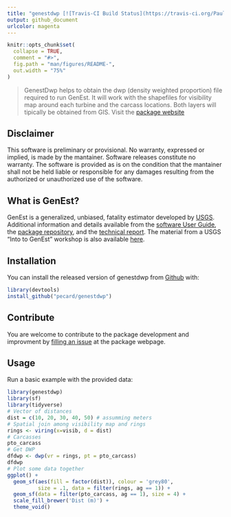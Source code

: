 ```yaml
---
title: "genestdwp [![Travis-CI Build Status](https://travis-ci.org/PauloEduardoCardoso/genestdwp.svg?branch=master)](https://https://travis-ci.org/PauloEduardoCardoso/genestdwp)[![Codecov](https://codecov.io/gh/PauloEduardoCardoso/genestdwp/branch/master/graph/badge.svg)](https://codecov.io/gh/PauloEduardoCardoso/genestdwp?branch=master)[![DOI](https://zenodo.org/badge/237538088.svg)](https://zenodo.org/badge/latestdoi/237538088)"
output: github_document
urlcolor: magenta
---
```


```r
knitr::opts_chunk$set(
  collapse = TRUE,
  comment = "#>",
  fig.path = "man/figures/README-",
  out.width = "75%"
)
```

> GenestDwp helps to obtain the dwp (density weighted proportion) file required to run GenEst. It will work with the shapefiles for visibility map around each turbine and the carcass locations. Both layers will tipically be obtained from  GIS. Visit the [package website](https://pecard.github.io/genestdwp/index.html) 

## Disclaimer
This software is preliminary or provisional. No warranty, expressed or implied, is made by the mantainer. Software releases constitute no warranty. The software is provided as is on the condition that the mantainer shall not be held liable or responsible for any damages resulting from the authorized or unauthorized use of the software.

## What is GenEst?

GenEst is a generalized, unbiased, fatality estimator developed by [USGS](https://www.usgs.gov/software/genest-a-generalized-estimator-mortality). Additional information and details available from the [software User Guide](https://doi.org/10.3133/tm7C19), the [package repository ](https://doi.org/10.5066/P9O9BATL), and the [technical report](https://doi.org/10.3133/tm7A2). The material from a USGS "Into to GenEst" workshop is also available  [here](https://www.usgs.gov/media/files/intro-genest-workshop-nwcc-26nov2018).

## Installation
You can install the released version of genestdwp from [Github](https:://github.com/pecard/genestdwp) with:

``` r
library(devtools)
install_github("pecard/genestdwp")
```
## Contribute
You are welcome to contribute to the package development and improvment by [filling an issue](https://github.com/pecard/genestdwp/issues) at the package webpage.

## Usage
Run a basic example with the provided data:

```r
library(genestdwp)
library(sf)
library(tidyverse)
# Vector of distances
dist = c(10, 20, 30, 40, 50) # assumming meters
# Spatial join among visibility map and rings
rings <- viring(x=visib, d = dist)
# Carcasses
pto_carcass
# Get DWP
dfdwp <- dwp(vr = rings, pt = pto_carcass)
dfdwp
# Plot some data together
ggplot() +
  geom_sf(aes(fill = factor(dist)), colour = 'grey80',
          size = .1, data = filter(rings, ag == 1)) +
  geom_sf(data = filter(pto_carcass, ag == 1), size = 4) +
  scale_fill_brewer('Dist (m)') +
  theme_void()
```
